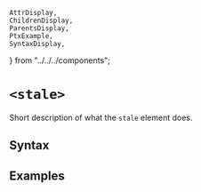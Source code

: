     AttrDisplay,
    ChildrenDisplay,
    ParentsDisplay,
    PtxExample,
    SyntaxDisplay,
} from "../../../components";

# `<stale>`

Short description of what the `stale` element does.

## Syntax

<SyntaxDisplay name="stale" />

## Examples

    